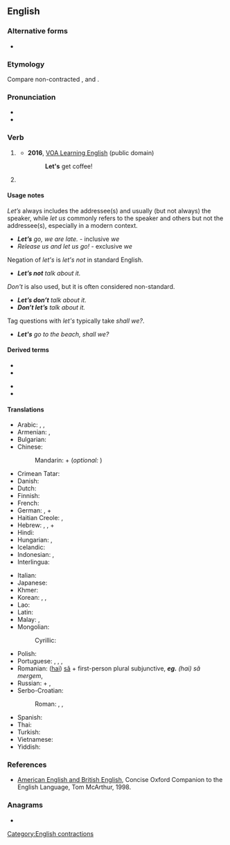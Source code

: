 {{also|lets|Lets|LETS|lēts}}
==English==

===Alternative forms===
* {{l|en|let us}} {{qualifier|dated}}

===Etymology===
{{contraction of|en|let us}} Compare non-contracted {{cog|nl|[[laat]] [[ons]]}}, {{cog|de|[[lass]] [[uns]] (speaker with one other person) / [[lasst]] uns (speaker with more other persons)}} and {{cog|sv|[[låt]] [[oss]]}}.

===Pronunciation===
* {{audio|en|en-us-let's.ogg|Audio (US)}}
* {{IPA|en|/lɛts/}}

===Verb===
{{head|en|verb}}

# {{non-gloss definition|Used to form the [[cohortative]] of verbs, equivalent of the [[first-person]] plural [[imperative]] in some other languages.}}
#: {{ux|en|'''Let’s''' eat lunch sometime.}}
#: {{ux|en| I say '''let’s''' dance.}}
#* '''2016''', [https://web.archive.org/web/20170925022505/https://learningenglish.voanews.com/a/lets-learn-english-lesson-4/3168920.html VOA Learning English] (public domain)
#*: '''Let's''' get coffee!
#*:: {{audio|en|Let's get coffee!.ogg|Audio (US)}}
# {{non-gloss definition|Used to form the [[hortative]] of verbs, equivalent of the [[second-person]] plural [[imperative]] in some other languages, chiefly instructional}}
#: {{ux|en|'''Let’s''' make sure we don't forget proper punctuation.}}
#: {{ux|en|'''Hey guys, let’s''' check to make sure that we proofread.}}
#: {{ux|en|'''Y'all, let’s''' stop talking please, y'all are driving me up the wall!}}

====Usage notes====
''Let’s'' always includes the addressee(s) and usually (but not always) the speaker, while ''let us'' commonly refers to the speaker and others but not the addressee(s), especially in a modern context.
* '''''Let’s''' go, we are late.'' - inclusive ''we''
* ''Release us and let us go!'' - exclusive ''we''

Negation of ''let's'' is ''let's not'' in standard English.
* '''''Let’s not''' talk about it.''
''Don't'' is also used, but it is often considered non-standard.
* '''''Let’s don’t''' talk about it.'' {{qualifier|US}}
* '''''Don’t let’s''' talk about it.'' {{qualifier|British}}

Tag questions with ''let's'' typically take ''shall we?''.
* '''''Let's''' go to the beach, shall we?''

====Derived terms====
{{der-top}}
* {{l|en|let's go}}
* {{l|en|let's roll}}
{{der-mid}}
* {{l|en|let's say}}
* {{l|en|let's see}}
{{der-bottom}}

====Translations====
{{trans-top|let us; forming first-person plural imperative}}
* Arabic: {{t+|ar|لِـ}} {{qualifier|+ the first-person plural of the verb}}, {{t+|ar|هَيَّا}}, {{t|ar|دَعْنَا}}
* Armenian: {{t+|hy|արի}}, {{t+|hy|քել}}
* Bulgarian: {{t+|bg|ха́йде}} {{qualifier|+ "[[да]]" + the first-person plural of the verb}}
* Chinese:
*: Mandarin: {{zh-l|我們|tr=wǒmen}} + {{qualifier|verb}} (''optional:'' {{zh-l|吧|tr=ba}})
* Crimean Tatar: {{t|crh|aydı}}
* Danish: {{t|da|lad os}}
* Dutch: {{t|nl|[[laten]] [[we]]}}
* Finnish: {{t|fi|-kaamme}}
* French: {{qualifier|expressed with the first-person plural of the verb}}
* German: {{t+|de|lassen|alt=lass/lasst uns}}, {{qualifier|expressed with the first-person plural of the verb}} + {{l|de|wir}}
* Haitian Creole: {{t|ht|annou}}, {{t|ht|ann}}
* Hebrew: {{t|he|בוא|m|tr=bo}}, {{t|he|בואי|f|tr=bo'i}}, {{t|he|בואו|p|tr=bo'u}} + {{qualifier|the first-person plural of the verb}}
* Hindi: {{qualifier|infinitive of the verb}} {{t+|hi|देना|alt=हमको ... दो}}
* Hungarian: {{t|hu|-junk}}, {{t|hu|-jünk}}
* Icelandic: {{t|is|við skulum}}
* Indonesian: {{t+|id|mari}}, {{t+|id|ayo}}
* Interlingua: {{t|ia|vamos}}
{{trans-mid}}
* Italian: {{qualifier|expressed with the first-person plural of the verb}}
* Japanese: {{qualifier|volitional form is used, e.g. -ō/-mashō}}
* Khmer: {{t|km|តស់}}
* Korean: {{t|ko|ᆸ시다}}, {{t+|ko|자}}, {{t|ko|시죠}}
* Lao: {{t-needed|lo}}
* Latin: {{qualifier|use the first person plural subjunctive of the verb after "let's"}}{{attention|la|reworded to what I think they meant, but I don't know if this is correct}}
* Malay: {{t+|ms|mari}}, {{t|ms|ayuh}}
* Mongolian:
*: Cyrillic: {{t|mn|-ъя}}
* Polish: {{t|pl|-my}}
* Portuguese: {{t|pt|-emos}}, {{t|pt|-amos}}, {{t+|pt|vamos}}, {{t+|pt|bora}}
* Romanian: ([[hai]]) [[să]] + first-person plural subjunctive, '''''eg.''' (hai) să mergem'', {{t+|ro|haide}}
* Russian: {{t+|ru|давать|alt=дава́й(те)}} + {{qualifier|the first-person plural of the verb}}, {{qualifier|expressed with the first-person plural of the verb}}
* Serbo-Croatian:
*: Roman: {{t|sh|hajdemo}}, {{qualifier|slang, contraction}} {{t|sh|aj'mo}}, {{t+|sh|hajde}}
* Spanish: {{qualifier|expressed with the first-person plural subjunctive of the verb}}
* Thai: {{t|th|...[[กัน]][[เถอะ]]|tr=...gan tə̀}}
* Turkish: {{t+|tr|hadi}}
* Vietnamese: {{t+|vi|hãy}}
* Yiddish: {{t|yi|לאָמיר}}
{{trans-bottom}}

===References===
* [http://www.encyclopedia.com/doc/1O29-AMERICANNGLSHNDBRTSHNGLSH.html American English and British English], Concise Oxford Companion to the English Language, Tom McArthur, 1998.

===Anagrams===
* {{anagrams|en|a=elst|ELTs|LTEs|TESL|elts|lest|tels}}

[[Category:English contractions]]